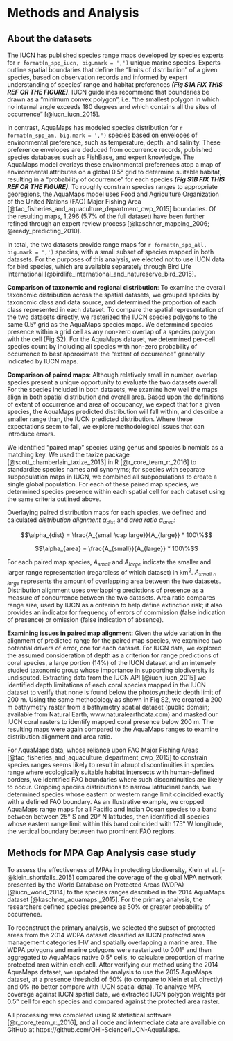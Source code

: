 
# Methods and Analysis

## About the datasets

The IUCN has published species range maps developed by species experts for `r format(n_spp_iucn, big.mark = ',')` unique marine species.  Experts outline spatial boundaries that define the "limits of distribution" of a given species, based on observation records and informed by expert understanding of species' range and habitat preferences ___(Fig S1A FIX THIS REF OR THE FIGURE)___. IUCN guidelines recommend that boundaries be drawn as a "minimum convex polygon", i.e. "the smallest polygon in which no internal angle exceeds 180 degrees and which contains all the sites of occurrence" [@iucn_iucn_2015].  

In contrast, AquaMaps has modeled species distribution for `r format(n_spp_am, big.mark = ',')` species based on envelopes of environmental preference, such as temperature, depth, and salinity.  These preference envelopes are deduced from occurrence records, published species databases such as FishBase, and expert knowledge.  The AquaMaps model overlays these environmental preferences atop a map of environmental attributes on a global 0.5° grid to determine suitable habitat, resulting in a "probability of occurrence" for each species ___(Fig S1B FIX THIS REF OR THE FIGURE)___.  To roughly constrain species ranges to appropriate georegions, the AquaMaps model uses Food and Agriculture Organization of the United Nations (FAO) Major Fishing Area [@fao_fisheries_and_aquaculture_department_cwp_2015] boundaries.  Of the resulting maps, 1,296 (5.7% of the full dataset) have been further refined through an expert review process [@kaschner_mapping_2006; @ready_predicting_2010].  

In total, the two datasets provide range maps for `r format(n_spp_all, big.mark = ',')` species, with a small subset of species mapped in both datasets.  For the purposes of this analysis, we elected not to use IUCN data for bird species, which are available separately through Bird Life International [@birdlife_international_and_natureserve_bird_2015].

<!--
OMIT: Studies using AquaMaps data frequently define "presence" by applying a probability threshold, e.g., previously, the Ocean Health Index defined presence as 40% or greater probability of occurrence [@halpern_index_2012; @halpern_patterns_2015].  In the 2016 OHI assessment, the presence threshold was eliminated, to better approximate the "extent of occurrence" generally indicated by IUCN maps, since the two datasets are used together
-->

__Comparison of taxonomic and regional distribution__:
To examine the overall taxonomic distribution across the spatial datasets, we grouped species by taxonomic class and data source, and determined the proportion of each class represented in each dataset.  To compare the spatial representation of the two datasets directly, we rasterized the IUCN species polygons to the same 0.5° grid as the AquaMaps species maps.  We determined species presence within a grid cell as any non-zero overlap of a species polygon with the cell (Fig S2).  For the AquaMaps dataset, we determined per-cell species count by including all species with non-zero probability of occurrence to best approximate the "extent of occurrence" generally indicated by IUCN maps.

__Comparison of paired maps__:
Although relatively small in number, overlap species present a unique opportunity to evaluate the two datasets overall.  For the species included in both datasets, we examine how well the maps align in both spatial distribution and overall area.  Based upon the definitions of extent of occurrence and area of occupancy, we expect that for a given species, the AquaMaps predicted distribution will fall within, and describe a smaller range than, the IUCN predicted distribution.  Where these expectations seem to fail, we explore methodological issues that can introduce errors.

We identified "paired map" species using genus and species binomials as a matching key.  We used the taxize package [@scott_chamberlain_taxize_2013] in R [@r_core_team_r:_2016] to standardize species names and synonyms; for species with separate subpopulation maps in IUCN, we combined all subpopulations to create a single global population.   For each of these paired map species, we determined species presence within each spatial cell for each dataset using the same criteria outlined above.

Overlaying paired distribution maps for each species, we defined and calculated _distribution alignment_ $\alpha_{dist}$ and _area ratio_ $\alpha_{area}$:

$$\alpha_{dist} = \frac{A_{small \cap large}}{A_{large}} * 100\%$$

$$\alpha_{area} = \frac{A_{small}}{A_{large}} * 100\%$$

For each paired map species, $A_{small}$ and $A_{large}$ indicate the smaller and larger range representation (regardless of which dataset) in km^2^.  $A_{small \cap large}$ represents the amount of overlapping area between the two datasets.  Distribution alignment uses overlapping predictions of presence as a measure of concurrence between the two datasets.  Area ratio compares range size, used by IUCN as a criterion to help define extinction risk; it also provides an indicator for frequency of errors of commission (false indication of presence) or omission (false indication of absence).

__Examining issues in paired map alignment__:
Given the wide variation in the alignment of predicted range for the paired map species, we examined two potential drivers of error, one for each dataset.  For IUCN data, we explored the assumed consideration of depth as a criterion for range predictions of coral species, a large portion (14%) of the IUCN dataset and an intensely studied taxonomic group whose importance in supporting biodiversity is undisputed.  Extracting data from the IUCN API [@iucn_iucn_2015] we identified depth limitations of each coral species mapped in the IUCN dataset to verify that none is found below the photosynthetic depth limit of 200 m.  Using the same methodology as shown in Fig S2, we created a 200 m bathymetry raster from a bathymetry spatial dataset (public domain; available from Natural Earth, www.naturalearthdata.com) and masked our IUCN coral rasters to identify mapped coral presence below 200 m.  The resulting maps were again compared to the AquaMaps ranges to examine distribution alignment and area ratio.

For AquaMaps data, whose reliance upon FAO Major Fishing Areas [@fao_fisheries_and_aquaculture_department_cwp_2015] to constrain species ranges seems likely to result in abrupt discontinuities in species range where ecologically suitable habitat intersects with human-defined borders, we identified FAO boundaries where such discontinuities are likely to occur.  Cropping species distributions to narrow latitudinal bands, we determined species whose eastern or western range limit coincided exactly with a defined FAO boundary.  As an illustrative example, we cropped AquaMaps range maps for all Pacific and Indian Ocean species to a band between between 25° S and 20° N latitudes, then identified all species whose eastern range limit within this band coincided with 175° W longitude, the vertical boundary between two prominent FAO regions.

## Methods for MPA Gap Analysis case study
To assess the effectiveness of MPAs in protecting biodiversity, Klein et al. [-@klein_shortfalls_2015] compared the coverage of the global MPA network presented by the World Database on Protected Areas (WDPA) [@iucn_world_2014] to the species ranges described in the 2014 AquaMaps dataset [@kaschner_aquamaps:_2015].  For the primary analysis, the researchers defined species presence as 50% or greater probability of occurrence.

To reconstruct the primary analysis, we selected the subset of protected areas from the 2014 WDPA dataset classified as IUCN protected area management categories I-IV and spatially overlapping a marine area. The WDPA polygons and marine polygons were rasterized to 0.01° and then aggregated to AquaMaps native 0.5° cells, to calculate proportion of marine protected area within each cell.  After verifying our method using the 2014 AquaMaps dataset, we updated the analysis to use the 2015 AquaMaps dataset, at a presence threshold of 50% (to compare to Klein et al. directly) and 0% (to better compare with IUCN spatial data).  To analyze MPA coverage against IUCN spatial data, we extracted IUCN polygon weights per 0.5° cell for each species and compared against the protected area raster.

All processing was completed using R statistical software [@r_core_team_r:_2016], and all code and intermediate data are available on GitHub at https://github.com/OHI-Science/IUCN-AquaMaps.